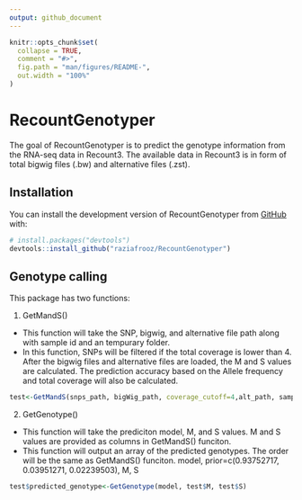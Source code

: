 ```yaml
---
output: github_document
---
```


<!-- README.md is generated from README.Rmd. Please edit that file -->

```r
knitr::opts_chunk$set(
  collapse = TRUE,
  comment = "#>",
  fig.path = "man/figures/README-",
  out.width = "100%"
)
```

# RecountGenotyper

<!-- badges: start -->
<!-- badges: end -->

The goal of RecountGenotyper is to predict the genotype information from the RNA-seq data in Recount3. The available data in Recount3 is in form of total bigwig files (.bw) and alternative files (.zst).

## Installation

You can install the development version of RecountGenotyper from [GitHub](https://github.com/) with:

``` r
# install.packages("devtools")
devtools::install_github("raziafrooz/RecountGenotyper")
```

## Genotype calling

This package has two functions:

1) GetMandS()

* This function will take the SNP, bigwig, and alternative file path along with sample id and an tempurary folder. 
* In this function, SNPs will be filtered if the total coverage is lower than 4. After the bigwig files and alternative files are loaded, the M and S values are calculated. The prediction accuracy based on the Allele frequency and total coverage will also be calculated.


```r
test<-GetMandS(snps_path, bigWig_path, coverage_cutoff=4,alt_path, sample_id_rep, temp_folder)
```

2) GetGenotype()

* This function will take the prediciton model, M, and S values. M and S values are provided as columns in GetMandS() funciton. 
* This function will output an array of the predicted genotypes. The order will be the same as GetMandS() funciton.
model, prior=c(0.93752717, 0.03951271, 0.02239503), M, S
```r
test$predicted_genotype<-GetGenotype(model, test$M, test$S)
```

